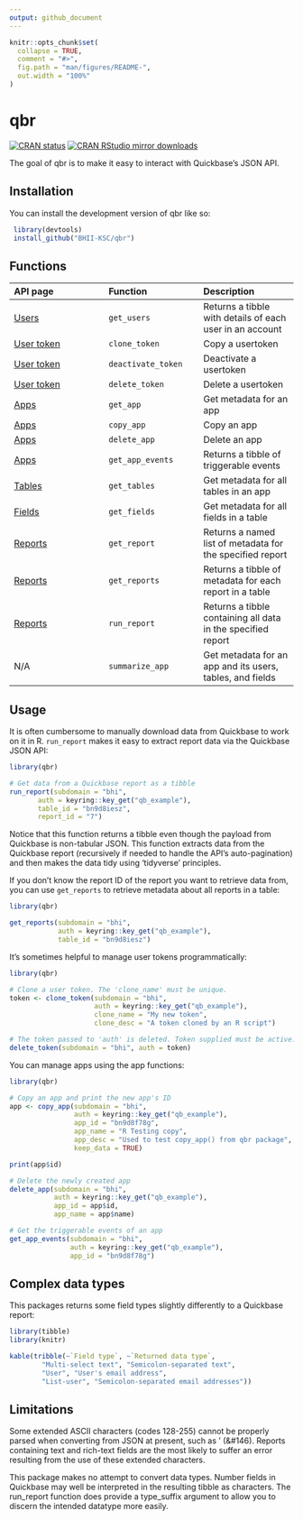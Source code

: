 ```yaml
---
output: github_document
---
```


<!-- README.md is generated from README.Rmd. Please edit that file -->

```r
knitr::opts_chunk$set(
  collapse = TRUE,
  comment = "#>",
  fig.path = "man/figures/README-",
  out.width = "100%"
)
```

# qbr

<!-- badges: start -->
[![CRAN status](https://www.r-pkg.org/badges/version/qbr)](https://cran.r-project.org/package=qbr)
[![CRAN RStudio mirror downloads](http://cranlogs.r-pkg.org/badges/qbr)](https://cran.r-project.org/package=qbr)
<!-- badges: end -->

The goal of qbr is to make it easy to interact with Quickbase's JSON API.

## Installation

You can install the development version of qbr like so:

``` r
 library(devtools)
 install_github("BHII-KSC/qbr")
```

## Functions

|API page|Function|Description|
|:---|:---|:---|
|[Users](https://developer.quickbase.com/operation/getUsers)|`get_users`|Returns a tibble with details of each user in an account|
|[User token](https://developer.quickbase.com/operation/cloneUserToken)|`clone_token`|Copy a usertoken|
|[User token](https://developer.quickbase.com/operation/deactivateUserToken)|`deactivate_token`|Deactivate a usertoken|
|[User token](https://developer.quickbase.com/operation/deleteUserToken)|`delete_token`|Delete a usertoken|
|[Apps](https://developer.quickbase.com/operation/getApp)|`get_app`|Get metadata for an app|
|[Apps](https://developer.quickbase.com/operation/copyApp)|`copy_app`|Copy an app|
|[Apps](https://developer.quickbase.com/operation/deleteApp)|`delete_app`|Delete an app|
|[Apps](https://developer.quickbase.com/operation/getAppEvents)|`get_app_events`|Returns a tibble of triggerable events|
|[Tables](https://developer.quickbase.com/operation/getAppTables)|`get_tables`|Get metadata for all tables in an app|
|[Fields](https://developer.quickbase.com/operation/getFields)|`get_fields`|Get metadata for all fields in a table|
|[Reports](https://developer.quickbase.com/operation/getReport)|`get_report`|Returns a named list of metadata for the specified report|
|[Reports](https://developer.quickbase.com/operation/getTableReports)|`get_reports`|Returns a tibble of metadata for each report in a table|
|[Reports](https://developer.quickbase.com/operation/runReport)|`run_report`|Returns a tibble containing all data in the specified report|
|N/A|`summarize_app`|Get metadata for an app and its users, tables, and fields|

## Usage

It is often cumbersome to manually download data from Quickbase to work on it in R.
`run_report` makes it easy to extract report data via the Quickbase JSON API:

```r
library(qbr)

# Get data from a Quickbase report as a tibble
run_report(subdomain = "bhi",
       auth = keyring::key_get("qb_example"),
       table_id = "bn9d8iesz",
       report_id = "7")

```

Notice that this function returns a tibble even though the payload from Quickbase
is non-tabular JSON. This function extracts data from the Quickbase report 
(recursively if needed to handle the API's auto-pagination) and then makes the
data tidy using 'tidyverse' principles. 


If you don't know the report ID of the report you want to retrieve data from,
you can use `get_reports` to retrieve metadata about all reports in a table:

```r
library(qbr)

get_reports(subdomain = "bhi",
            auth = keyring::key_get("qb_example"),
            table_id = "bn9d8iesz")
```


It's sometimes helpful to manage user tokens programmatically:

```r
library(qbr)

# Clone a user token. The 'clone_name' must be unique. 
token <- clone_token(subdomain = "bhi", 
                     auth = keyring::key_get("qb_example"),
                     clone_name = "My new token",
                     clone_desc = "A token cloned by an R script")

# The token passed to 'auth' is deleted. Token supplied must be active.
delete_token(subdomain = "bhi", auth = token)

```


You can manage apps using the app functions:
```r
library(qbr)

# Copy an app and print the new app's ID
app <- copy_app(subdomain = "bhi",
                auth = keyring::key_get("qb_example"),
          	    app_id = "bn9d8f78g",
          	    app_name = "R Testing copy",
          	    app_desc = "Used to test copy_app() from qbr package",
          	    keep_data = TRUE)

print(app$id)

# Delete the newly created app
delete_app(subdomain = "bhi",
           auth = keyring::key_get("qb_example"),
           app_id = app$id,
           app_name = app$name)

# Get the triggerable events of an app
get_app_events(subdomain = "bhi",
               auth = keyring::key_get("qb_example"),
               app_id = "bn9d8f78g")

```

## Complex data types

This packages returns some field types slightly differently to a Quickbase report:
```r
library(tibble)
library(knitr)

kable(tribble(~`Field type`, ~`Returned data type`,
        "Multi-select text", "Semicolon-separated text",
        "User", "User's email address",
        "List-user", "Semicolon-separated email addresses"))
```


## Limitations

Some extended ASCII characters (codes 128-255) cannot be properly parsed when 
converting from JSON at present, such as ’ (&#146). Reports containing text and 
rich-text fields are the most likely to suffer an error resulting from the use of 
these extended characters. 

This package makes no attempt to convert data types. Number fields in Quickbase
may well be interpreted in the resulting tibble as characters. The run_report function
does provide a type_suffix argument to allow you to discern the intended datatype
more easily.


